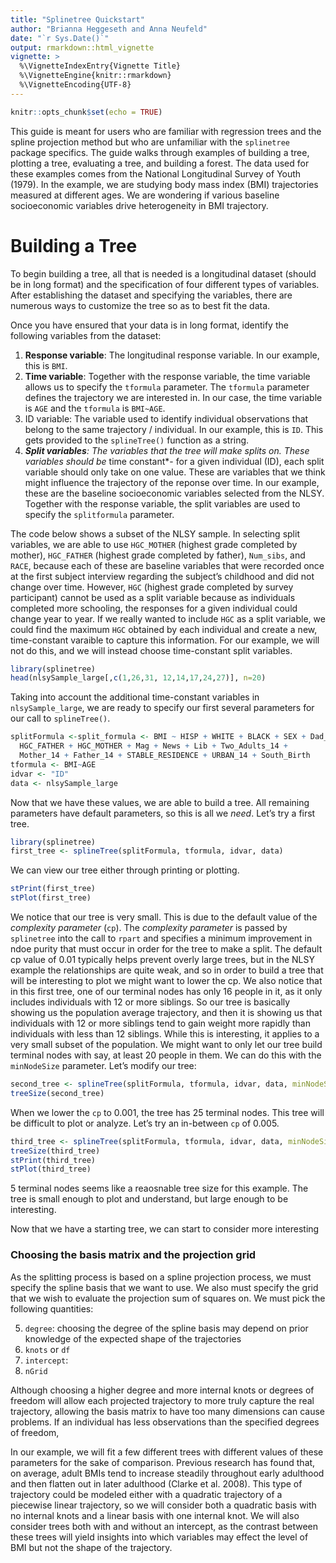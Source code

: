 ```yaml
---
title: "Splinetree Quickstart"
author: "Brianna Heggeseth and Anna Neufeld"
date: "`r Sys.Date()`"
output: rmarkdown::html_vignette
vignette: >
  %\VignetteIndexEntry{Vignette Title}
  %\VignetteEngine{knitr::rmarkdown}
  %\VignetteEncoding{UTF-8}
---
```


```r
knitr::opts_chunk$set(echo = TRUE)
```

This guide is meant for users who are familiar with regression trees and the spline projection method but who are unfamiliar with the ``splinetree`` package specifics. The guide walks through examples of building a tree, plotting a tree, evaluating a tree, and building a forest. The data used for these examples comes from the National Longitudinal Survey of Youth (1979). In the example, we are studying body mass index (BMI) trajectories measured at different ages. We are wondering if various baseline socioeconomic variables drive heterogeneity in BMI trajectory. 

# Building a Tree 

To begin building a tree, all that is needed is a longitudinal dataset (should be in long format) and the specification of four different types of variables. After establishing the dataset and specifying the variables, there are numerous ways to customize the tree so as to best fit the data. 

Once you have ensured that your data is in long format, identify the following variables from the dataset: 

1. **Response variable**: The longitudinal response variable. In our example, this is ``BMI``. 
2. **Time variable**: Together with the response variable, the time variable allows us to specify the ``tformula`` parameter. The ``tformula`` parameter defines the trajectory we are interested in. In our case, the time variable is ``AGE`` and the ``tformula`` is ``BMI~AGE``. 
3. ID variable: The variable used to identify individual observations that belong to the same trajectory / individual. In our example, this is ``ID``. This gets provided to the ``splineTree()`` function as a string. 
4. ***Split variables**: The variables that the tree will make splits on. These variables should be *time constant*- for a given individual (ID), each split variable should only take on one value. These are variables that we think might influence the trajectory of the reponse over time. In our example, these are the baseline socioeconomic variables selected from the NLSY. Together with the response variable, the split variables are used to specify the ``splitformula`` parameter. 

The code below shows a subset of the NLSY sample. In selecting split variables, we are able to use ``HGC_MOTHER`` (highest grade completed by mother), ``HGC_FATHER`` (highest grade completed by father), ``Num_sibs``, and ``RACE``, because each of these are baseline variables that were recorded once at the first subject interview regarding the subject's childhood and did not change over time. However, ``HGC`` (highest grade completed by survey participant) cannot be used as a split variable because as individuals completed more schooling, the responses for a given individual could change year to year. If we really wanted to include ``HGC`` as a split variable, we could find the maximum ``HGC`` obtained by each individual and create a new, time-constant varaible to capture this information. For our example, we will not do this, and we will instead choose time-constant split variables. 

```r
library(splinetree)
head(nlsySample_large[,c(1,26,31, 12,14,17,24,27)], n=20)
```

Taking into account the additional time-constant variables in ``nlsySample_large``, we are ready to specify our first several parameters for our call to ``splineTree()``. 

```r
splitFormula <-split_formula <- BMI ~ HISP + WHITE + BLACK + SEX + Dad_Full_Work + Mom_Full_Work   + Age_first_weed + Age_first_smoke + Age_first_alc + Num_sibs + 
  HGC_FATHER + HGC_MOTHER + Mag + News + Lib + Two_Adults_14 + 
  Mother_14 + Father_14 + STABLE_RESIDENCE + URBAN_14 + South_Birth
tformula <- BMI~AGE
idvar <- "ID"
data <- nlsySample_large
```

Now that we have these values, we are able to build a tree. All remaining parameters have default parameters, so this is all we *need*. Let's try a first tree.

```r
library(splinetree)
first_tree <- splineTree(splitFormula, tformula, idvar, data)
```

We can view our tree either through printing or plotting. 

```r
stPrint(first_tree)
stPlot(first_tree)
```

We notice that our tree is very small. This is due to the default value of the *complexity parameter* (``cp``). The *complexity parameter* is passed by ``splinetree`` into the call to ``rpart`` and specifies a minimum improvement in ndoe purity that must occur in order for the tree to make a split. The default cp value of 0.01 typically helps prevent overly large trees, but in the NLSY example the relationships are quite weak, and so in order to build a tree that will be interesting to plot we might want to lower the cp. We also notice that in this first tree, one of our terminal nodes has only 16 people in it, as it only includes individuals with 12 or more siblings. So our tree is basically showing us the population average trajectory, and then it is showing us that individuals with 12 or more siblings tend to gain weight more rapidly than individuals with less than 12 siblings. While this is interesting, it applies to a very small subset of the population. We might want to only let our tree build terminal nodes with say, at least 20 people in them. We can do this with the ``minNodeSize`` parameter. Let's modify our tree:

```r
second_tree <- splineTree(splitFormula, tformula, idvar, data, minNodeSize=20, cp=0.001)
treeSize(second_tree)
```

When we lower the ``cp`` to 0.001, the tree has 25 terminal nodes. This tree will be difficult to plot or analyze. Let's try an in-between ``cp`` of 0.005. 

```r
third_tree <- splineTree(splitFormula, tformula, idvar, data, minNodeSize=20, cp=0.005)
treeSize(third_tree)  
stPrint(third_tree)
stPlot(third_tree)
```

5 terminal nodes seems like a reaosnable tree size for this example. The tree is small enough to plot and understand, but large enough to be interesting. 

Now that we have a starting tree, we can start to consider more interesting



### Choosing the basis matrix and the projection grid

As the splitting process is based on a spline projection process, we must specify the spline basis that we want to use. We also must specify the grid that we wish to evaluate the projection sum of squares on. We must pick the following quantities:

5. ``degree``: choosing the degree of the spline basis may depend on prior knowledge of the expected shape of the trajectories
6. ``knots`` or ``df`` 
7. ``intercept``: 
8. ``nGrid``

Although choosing a higher degree and more internal knots or degrees of freedom will allow each projected trajectory to more truly capture the real trajectory, allowing the basis matrix to have too many dimensions can cause problems. If an individual has less observations than the specified degrees of freedom, 

In our example, we will fit a few different trees with different values of these parameters for the sake of comparison. Previous research has found that, on average, adult BMIs tend to increase steadily throughout early adulthood and then flatten out in later adulthood (Clarke et al. 2008). This type of trajectory could be modeled either with a quadratic trajectory of a piecewise linear trajectory, so we will consider both a quadratic basis with no internal knots and a linear basis with one internal knot. We will also consider trees both with and without an intercept, as the contrast between these trees will yield insights into which variables may effect the level of BMI but not the shape of the trajectory. 


